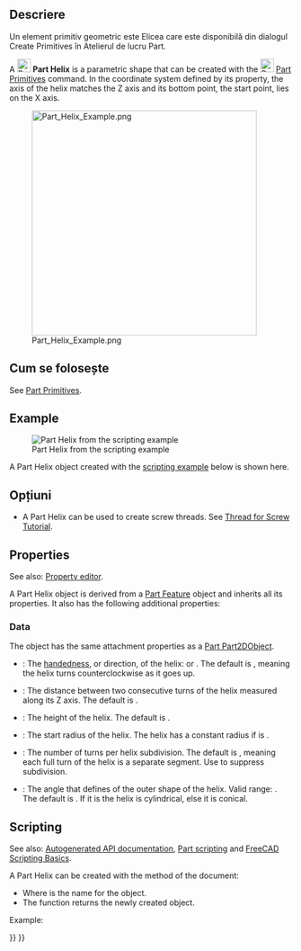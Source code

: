 <languages/>

{{Docnav
|[[Part_Wedge|Wedge]]
|[[Part_Spiral|Spiral]]
|[[Part_Workbench|Part]]
|IconL=Part_Wedge.svg
|IconR=Part_Spiral.svg
|IconC=Workbench_Part.svg
}}

<div class="mw-translate-fuzzy">
{{GuiCommand/ro|Name=Part Helix|Name/ro=Part Elice|MenuLocation=Part → [[Part_CreatePrimitives/ro|Create Primitives]] → Helix|Workbenches=[[Part Workbench/ro|Part]],  [[OpenSCAD_Workbench/ro|OpenSCAD]]}}
</div>

<div class="mw-translate-fuzzy">
== Descriere ==
Un element primitiv geometric este Elicea care este disponibilă din dialogul Create Primitives în Atelierul de lucru Part.
</div>

A [[Image:Part_Helix.svg|24px]] '''Part Helix''' is a parametric shape that can be created with the [[Image:Part_Primitives.svg|24px]] [[Part_Primitives|Part Primitives]] command. In the coordinate system defined by its {{PropertyData|Placement}} property, the axis of the helix matches the Z axis and its bottom point, the start point, lies on the X axis.

[[Image:Part_Helix_Example.png|400px]]

<div class="mw-translate-fuzzy">
== Cum se folosește ==
</div>

See [[Part_Primitives#Usage|Part Primitives]].

== Example ==

[[Image:Part_Helix_Scripting_Example.png|thumb|Part Helix from the scripting example]]

A Part Helix object created with the [[#Scripting|scripting example]] below is shown here.

<div class="mw-translate-fuzzy">
== Opțiuni ==
</div>

* A Part Helix can be used to create screw threads. See [[Thread_for_Screw_Tutorial|Thread for Screw Tutorial]].

== Properties ==

See also: [[Property_editor|Property editor]].

A Part Helix object is derived from a [[Part_Feature|Part Feature]] object and inherits all its properties. It also has the following additional properties:

=== Data ===

{{TitleProperty|Attachment}}

The object has the same attachment properties as a [[Part_Part2DObject#Data|Part Part2DObject]].

{{TitleProperty|Coordinate System}}

* {{PropertyData|Local Coord|Enumeration}}: The [https://en.wikipedia.org/wiki/Screw_thread handedness], or direction, of the helix: {{Value|Right-handed}} or {{Value|Left-handed}}. The default is {{Value|Right-handed}}, meaning the helix turns counterclockwise as it goes up.

{{TitleProperty|Helix}}

* {{PropertyData|Pitch|Length}}: The distance between two consecutive turns of the helix measured along its Z axis. The default is {{Value|1mm}}.
* {{PropertyData|Height|Length}}: The height of the helix. The default is {{Value|2mm}}.
* {{PropertyData|Radius|Length}}: The start radius of the helix. The helix has a constant radius if {{PropertyData|Angle}} is {{Value|0°}}.
* {{PropertyData|Segment Length|QuantityConstraint}}: The number of turns per helix subdivision. The default is {{Value|1}}, meaning each full turn of the helix is a separate segment. Use {{Value|0}} to suppress subdivision.
* {{PropertyData|Angle|Angle}}: The angle that defines of the outer shape of the helix. Valid range: {{Value|-90° &lt; value &lt; 90°}}. The default is {{Value|0°}}. If it is {{Value|0°}} the helix is cylindrical, else it is conical.

== Scripting ==

See also: [https://freecad.github.io/SourceDoc/ Autogenerated API documentation], [[Part_scripting|Part scripting]] and [[FreeCAD_Scripting_Basics|FreeCAD Scripting Basics]].

A Part Helix can be created with the {{Incode|addObject()}} method of the document:

{{Code|code=
helix = FreeCAD.ActiveDocument.addObject("Part::Helix", "myHelix")
}}

* Where {{Incode|"myHelix"}} is the name for the object.
* The function returns the newly created object.

Example:

{{Code|code=
import FreeCAD as App

doc = App.activeDocument()

helix = doc.addObject("Part::Helix", "myHelix")
helix.Pitch = 2
helix.Height = 3
helix.Radius = 4
helix.SegmentLength = 21
helix.Angle = 45
helix.Placement = App.Placement(App.Vector(1, 2, 3), App.Rotation(75, 60, 30))

doc.recompute()
}}


{{Docnav
|[[Part_Wedge|Wedge]]
|[[Part_Spiral|Spiral]]
|[[Part_Workbench|Part]]
|IconL=Part_Wedge.svg
|IconR=Part_Spiral.svg
|IconC=Workbench_Part.svg
}}

{{Part_Tools_navi{{#translation:}}}}
{{Userdocnavi{{#translation:}}}}